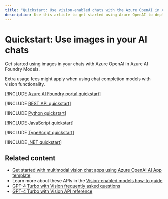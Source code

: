 ```yaml
---
title: "Quickstart: Use vision-enabled chats with the Azure OpenAI in Azure AI Foundry Models"
description: Use this article to get started using Azure OpenAI to deploy and use the GPT-4 Turbo with Vision model or other vision-enabled models. 
---
```


# Quickstart: Use images in your AI chats

Get started using images in your chats with Azure OpenAI in Azure AI Foundry Models.

<Info>
Extra usage fees might apply when using chat completion models with vision functionality.
</Info>

<Tab title="Foundry portal">

[!INCLUDE [Azure AI Foundry portal quickstart](includes/gpt-v-studio)]

</Tab>

<Tab title="REST API">

[!INCLUDE [REST API quickstart](includes/gpt-v-rest)]

</Tab>

<Tab title="Python">

[!INCLUDE [Python quickstart](includes/gpt-v-python)]

</Tab>

<Tab title="JavaScript">

[!INCLUDE [JavaScript quickstart](includes/gpt-v-javascript)]

</Tab>

<Tab title="TypeScript">

[!INCLUDE [TypeScript quickstart](includes/gpt-v-typescript)]

</Tab>

<Tab title="C#">

[!INCLUDE [.NET quickstart](includes/gpt-v-dotnet)]

</Tab>

## Related content

* [Get started with multimodal vision chat apps using Azure OpenAI AI App template](/azure/developer/ai/get-started-app-chat-vision?tabs=github-codespaces)
* Learn more about these APIs in the [Vision-enabled models how-to guide](./gpt-v-quickstart)
* [GPT-4 Turbo with Vision frequently asked questions](./faq.yml#gpt-4-turbo-with-vision)
* [GPT-4 Turbo with Vision API reference](https://aka.ms/gpt-v-api-ref)
